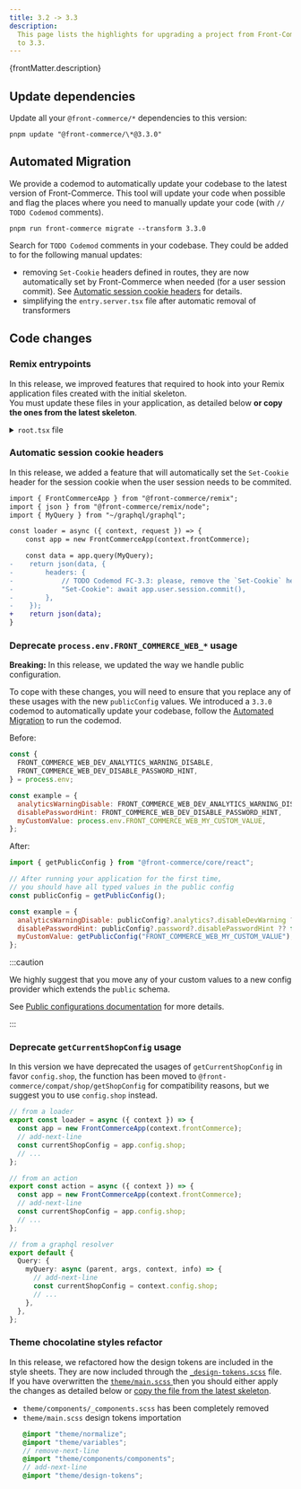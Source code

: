 ```yaml
---
title: 3.2 -> 3.3
description:
  This page lists the highlights for upgrading a project from Front-Commerce 3.2
  to 3.3.
---
```


<p>{frontMatter.description}</p>

## Update dependencies

Update all your `@front-commerce/*` dependencies to this version:

```shell
pnpm update "@front-commerce/\*@3.3.0"
```

## Automated Migration

We provide a codemod to automatically update your codebase to the latest version
of Front-Commerce. This tool will update your code when possible and flag the
places where you need to manually update your code (with `// TODO Codemod`
comments).

```shell
pnpm run front-commerce migrate --transform 3.3.0
```

Search for `TODO Codemod` comments in your codebase. They could be added to for
the following manual updates:

- removing `Set-Cookie` headers defined in routes, they are now automatically
  set by Front-Commerce when needed (for a user session commit). See
  [Automatic session cookie headers](#automatic-session-cookie-headers) for
  details.
- simplifying the `entry.server.tsx` file after automatic removal of
  transformers

## Code changes

### Remix entrypoints

In this release, we improved features that required to hook into your Remix
application files created with the initial skeleton.<br /> You must update these
files in your application, as detailed below **or copy the ones from the latest
skeleton**.

<details>
  <summary><code>root.tsx</code> file</summary>

```diff
diff --git a/skeleton/app/root.tsx b/skeleton/app/root.tsx
index a28dcf87e..68e788d96 100644
--- a/skeleton/app/root.tsx
+++ b/skeleton/app/root.tsx
@@ -21,30 +21,15 @@ import {
 import { usePageProgress } from "theme/components/helpers/usePageProgress";
 import "theme/main.css";
 import config from "~/config/website";
-import { AppQueryDocument } from "~/graphql/graphql";
 import { LiveReload, useSWEffect } from "@remix-pwa/sw";
 import manifest from "~/manifest";

 export const loader = async ({ context }: LoaderFunctionArgs) => {
   const app = new FrontCommerceApp(context.frontCommerce);

-  const response = await app.graphql.query(AppQueryDocument);
-
-  if (!response.shop) {
-    throw new Response("", { status: 500, statusText: "Shop not found" });
-  }
-
   return json({
-    shop: response.shop,
     device: app.config.device,
-    process: {
-      env: {
-        NODE_ENV: process.env.NODE_ENV,
-        SERVER: false,
-        FRONT_COMMERCE_WEB_DEV_ANALYTICS_WARNING_DISABLE:
-          process.env.FRONT_COMMERCE_WEB_DEV_ANALYTICS_WARNING_DISABLE,
-      },
-    },
+    publicConfig: app.config.public,
   });
 };
```

</details>

### Automatic session cookie headers

In this release, we added a feature that will automatically set the `Set-Cookie`
header for the session cookie when the user session needs to be commited.

```diff title="app/routes/my-route.ts"
import { FrontCommerceApp } from "@front-commerce/remix";
import { json } from "@front-commerce/remix/node";
import { MyQuery } from "~/graphql/graphql";

const loader = async ({ context, request }) => {
    const app = new FrontCommerceApp(context.frontCommerce);

    const data = app.query(MyQuery);
-    return json(data, {
-        headers: {
-            // TODO Codemod FC-3.3: please, remove the `Set-Cookie` header manually. Session is now automatically commited by FC.
-            "Set-Cookie": await app.user.session.commit(),
-        },
-    });
+    return json(data);
}
```

### Deprecate `process.env.FRONT_COMMERCE_WEB_*` usage

**Breaking:** In this release, we updated the way we handle public
configuration.

To cope with these changes, you will need to ensure that you replace any of
these usages with the new `publicConfig` values. We introduced a `3.3.0` codemod
to automatically update your codebase, follow the
[Automated Migration](#automated-migration) to run the codemod.

Before:

```js
const {
  FRONT_COMMERCE_WEB_DEV_ANALYTICS_WARNING_DISABLE,
  FRONT_COMMERCE_WEB_DEV_DISABLE_PASSWORD_HINT,
} = process.env;

const example = {
  analyticsWarningDisable: FRONT_COMMERCE_WEB_DEV_ANALYTICS_WARNING_DISABLE,
  disablePasswordHint: FRONT_COMMERCE_WEB_DEV_DISABLE_PASSWORD_HINT,
  myCustomValue: process.env.FRONT_COMMERCE_WEB_MY_CUSTOM_VALUE,
};
```

After:

```js
import { getPublicConfig } from "@front-commerce/core/react";

// After running your application for the first time,
// you should have all typed values in the public config
const publicConfig = getPublicConfig();

const example = {
  analyticsWarningDisable: publicConfig?.analytics?.disableDevWarning ?? false,
  disablePasswordHint: publicConfig?.password?.disablePasswordHint ?? false,
  myCustomValue: getPublicConfig("FRONT_COMMERCE_WEB_MY_CUSTOM_VALUE"), // This will warn with a deprecation message
};
```

:::caution

We highly suggest that you move any of your custom values to a new config
provider which extends the `public` schema.

See
[Public configurations documentation](/docs/3.x/guides/configuration/public-configuration)
for more details.

:::

### Deprecate `getCurrentShopConfig` usage

In this version we have deprecated the usages of `getCurrentShopConfig` in favor
`config.shop`, the function has been moved to
`@front-commerce/compat/shop/getShopConfig` for compatibility reasons, but we
suggest you to use `config.shop` instead.

```ts
// from a loader
export const loader = async ({ context }) => {
  const app = new FrontCommerceApp(context.frontCommerce);
  // add-next-line
  const currentShopConfig = app.config.shop;
  // ...
};

// from an action
export const action = async ({ context }) => {
  const app = new FrontCommerceApp(context.frontCommerce);
  // add-next-line
  const currentShopConfig = app.config.shop;
  // ...
};

// from a graphql resolver
export default {
  Query: {
    myQuery: async (parent, args, context, info) => {
      // add-next-line
      const currentShopConfig = context.config.shop;
      // ...
    },
  },
};
```

### Theme chocolatine styles refactor

In this release, we refactored how the design tokens are included in the style
sheets. They are now included through the
[`_design-tokens.scss`](https://gitlab.blackswift.cloud/front-commerce/front-commerce/-/blob/main/packages/theme-chocolatine/theme/_design-tokens.scss)
file. <br /> If you have overwritten the
[`theme/main.scss` ](https://gitlab.blackswift.cloud/front-commerce/front-commerce/-/blob/main/packages/theme-chocolatine/theme/main.scss#L3)
then you should either apply the changes as detailed below or
[copy the file from the latest skeleton](https://gitlab.blackswift.cloud/front-commerce/front-commerce/-/blob/main/packages/theme-chocolatine/theme/main.scss).

- `theme/components/_components.scss` has been completely removed
- `theme/main.scss` design tokens importation
  ```scss title="theme/main.scss"
  @import "theme/normalize";
  @import "theme/variables";
  // remove-next-line
  @import "theme/components/components";
  // add-next-line
  @import "theme/design-tokens";
  ```
